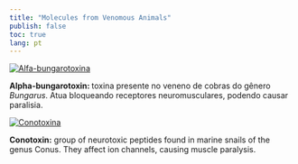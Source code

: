 ```yaml
---
title: "Molecules from Venomous Animals"
publish: false
toc: true
lang: pt
---
```


<div class="peconhentos d-flex flex-wrap justify-content-center gap-4">

<a href="https://chemapps.stolaf.edu/jmol/jmol.php?&pdbid=1IK8">
  <img src="alfabungarotoxina.png" alt="Alfa-bungarotoxina" style="max-width: 150px; height: auto;">
</a>
<p><strong>Alpha-bungarotoxin: </strong> toxina presente no veneno de cobras do gênero <em>Bungarus</em>. Atua bloqueando receptores neuromusculares, podendo causar paralisia.</p>

<!-- <a href="https://chemapps.stolaf.edu/jmol/jmol.php?model=CC1(C(=C)N(C2=CC=CC=C21)CCCCCC(=O)O)C.Br"> -->
<!--   <img src="hialuronidase.png" alt="Hialuronidase" style="max-width: 150px; height: auto;"> -->
<!-- </a> -->
<!-- <p><strong>Hialuronidase:</strong> enzima que facilita a penetração e disseminação do veneno nos tecidos. Comum em venenos de cobras, aranhas e abelhas.</p> -->

<a href="https://chemapps.stolaf.edu/jmol/jmol.php?&pdbid=1CNL">
  <img src="conotoxina.png" alt="Conotoxina" style="max-width: 150px; height: auto;">
</a>
<p><strong>Conotoxin:</strong> group of neurotoxic peptides found in marine snails of the genus Conus. They affect ion channels, causing muscle paralysis.</p>

<!-- <a href="https://chemapps.stolaf.edu/jmol/jmol.php?model=%20C([C@@]1([C@H]2[C@@H]3[C@H](N=C(N[C@@]34[C@@H]([C@@H]1O[C@]([C@H]4O)(O2)O)O)N)O)O)O"> -->
<!--   <img src="tetrod.png" alt="Tetrodotoxin" style="max-width: 150px; height: auto;"> -->
<!-- </a> -->
<!-- <p><strong>Tetrodotoxina:</strong> A lethal neurotoxin found in seaweed and animals such as puffer fish. It blocks sodium channels, paralyzing the muscles.</p> -->


</div>
